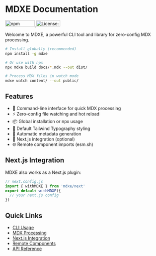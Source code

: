 # MDXE Documentation

<div className="flex space-x-2 mb-4">
  <a href="https://www.npmjs.com/package/mdxe">
    <img
      src="https://badge.fury.io/js/mdxe.svg"
      alt="npm version"
      loading="eager"
      width="95"
      height="20"
    />
  </a>
  <a href="https://opensource.org/licenses/MIT">
    <img
      src="https://img.shields.io/badge/License-MIT-yellow.svg"
      alt="License: MIT"
      loading="eager"
      width="78"
      height="20"
    />
  </a>
</div>

Welcome to MDXE, a powerful CLI tool and library for zero-config MDX processing.

```bash
# Install globally (recommended)
npm install -g mdxe

# Or use with npx
npx mdxe build docs/*.mdx --out dist/

# Process MDX files in watch mode
mdxe watch content/ --out public/
```

## Features

- 🚀 Command-line interface for quick MDX processing
- ⚡️ Zero-config file watching and hot reload
- 📦 Global installation or npx usage
- 🎨 Default Tailwind Typography styling
- 🔄 Automatic metadata generation
- 📝 Next.js integration (optional)
- 🌐 Remote component imports (esm.sh)

## Next.js Integration

MDXE also works as a Next.js plugin:

```js
// next.config.js
import { withMDXE } from 'mdxe/next'
export default withMDXE({
  // your next.js config
})
```

## Quick Links

- [CLI Usage](/features/cli-usage)
- [MDX Processing](/features/mdx-processing)
- [Next.js Integration](/features/next-integration)
- [Remote Components](/features/remote-components)
- [API Reference](/api-reference/processor)
